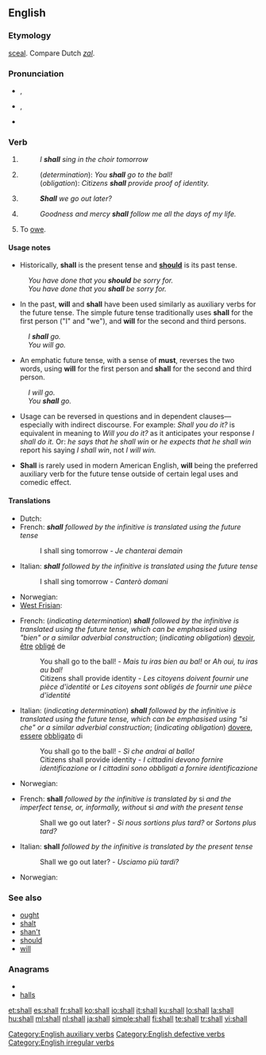 ==English==

{{rank|down|good|never|100|shall|most|where|those}}

===Etymology===
{{etyl|ang}} [[sculan|sceal]].
Compare Dutch ''[[zal]]''.

===Pronunciation===
* {{a|stressed}} {{IPA|/ˈʃæl/}}, {{SAMPA|/"S{l/}}
* {{a|unstressed}} {{IPA|/ʃəl/}}, {{SAMPA|/S@l/}}
* {{audio|en-us-shall.ogg|Audio (US)}}
*: {{rhymes|æl}}

===Verb===
{{wikipedia}}
{{en-verb|inf= - |shall|-|should|-}}

# {{context|modal auxiliary verb|defective}} {{non-gloss definition|Used before a verb to indicate the simple future tense, particularly in the first person singular or plural.}}
#: ''I '''shall''' sing in the choir tomorrow''
# {{non-gloss definition|Used similarly to indicate determination or obligation, particularly in the second and third persons singular and plural.}}
#: (''determination''): ''You '''shall''' go to the ball!''
#: (''obligation''): ''Citizens '''shall''' provide proof of identity.''
# {{non-gloss definition|Used in questions to suggest a possible future action.}}
#: '''''Shall''' we go out later?''
# {{rfd-redundant}} {{archaic}} {{non-gloss definition|Used to indicate destiny or certainty.}}
#: ''Goodness and mercy '''shall''' follow me all the days of my life.''
# {{obsolete}} To [[owe]].
{{rfex}}

====Usage notes====
* Historically, '''shall''' is the present tense and '''[[should]]''' is its past tense.
: ''You have done that you '''should''' be sorry for.''
: ''You have done that you '''shall''' be sorry for.''

* In the past, '''will''' and '''shall''' have been used similarly as auxiliary verbs for the future tense. The simple future tense traditionally uses '''shall''' for the first person ("I" and "we"), and '''will''' for the second and third persons.
: ''I '''shall''' go.''
: ''You will go.''

* An emphatic future tense, with a sense of '''must''', reverses the two words, using '''will''' for the first person and '''shall''' for the second and third person.
: ''I will go.''
: ''You '''shall''' go.''

* Usage can be reversed in questions and in dependent clauses&mdash;especially with indirect discourse. For example: ''Shall you do it?'' is equivalent in meaning to ''Will you do it?'' as it anticipates your response ''I shall do it.'' Or: ''he says that he shall win'' or ''he expects that he shall win'' report his saying ''I shall win'', not ''I will win.''

* '''Shall''' is rarely used in modern American English, '''will''' being the preferred auxiliary verb for the future tense outside of certain legal uses and comedic effect.

====Translations====
{{trans-top|indicating the simple future tense}}
* Dutch: {{t+|nl|zullen}}
* French: '''''shall''' followed by the infinitive is translated using the future tense''
*: I shall sing tomorrow - ''Je chanterai demain''
* Italian: '''''shall''' followed by the infinitive is translated using the future tense''
*: I shall sing tomorrow - ''Canterò domani''
{{trans-mid}}
* Norwegian: {{t|no|skulle}}
* [[West Frisian]]: {{t-|fy|sille|xs=West Frisian}}
{{trans-bottom}}

{{trans-top|indicating determination or obligation}}
* French: (''indicating determination'') '''''shall''' followed by the infinitive is translated using the future tense, which can be emphasised using "bien" or a similar adverbial construction''; (''indicating obligation'') [[devoir]], [[être]] [[obliger|obligé]] de
*: You shall go to the ball! - ''Mais tu iras bien au bal!'' or ''Ah oui, tu iras au bal!''
*: Citizens shall provide identity - ''Les citoyens doivent fournir une pièce d'identité'' or ''Les citoyens sont obligés de fournir une pièce d'identité''
* Italian: (''indicating determination'') '''''shall''' followed by the infinitive is translated using the future tense, which can be emphasised using "sì che" or a similar adverbial construction''; (''indicating obligation'') [[dovere]], [[essere]] [[obbligare|obbligato]] di
*: You shall go to the ball! - ''Sì che andrai al ballo!''
*: Citizens shall provide identity - ''I cittadini devono fornire identificazione'' or ''I cittadini sono obbligati a fornire identificazione''
{{trans-mid}}
* Norwegian: {{t|no|skulle}}
{{trans-bottom}}

{{trans-top|in questions to suggest a possible future action}}
* French: '''shall''' ''followed by the infinitive is translated by'' si ''and the imperfect tense, or, informally, without'' si ''and with the present tense''
*: Shall we go out later? - ''Si nous sortions plus tard?'' or ''Sortons plus tard?''
{{trans-mid}}
* Italian: '''shall''' ''followed by the infinitive is translated by the present tense''
*: Shall we go out later? - ''Usciamo più tardi?''
* Norwegian: {{t|no|skulle}}
{{trans-bottom}}

===See also===
* [[ought]]
* [[shalt]]
* [[shan't]]
* [[should]]
* [[will]]

===Anagrams===
* {{alphagram|ahlls}}
* [[halls#English|halls]]

[[Category:English auxiliary verbs]]
[[Category:English defective verbs]]
[[Category:English irregular verbs]]

[[et:shall]]
[[es:shall]]
[[fr:shall]]
[[ko:shall]]
[[io:shall]]
[[it:shall]]
[[ku:shall]]
[[lo:shall]]
[[la:shall]]
[[hu:shall]]
[[ml:shall]]
[[nl:shall]]
[[ja:shall]]
[[simple:shall]]
[[fi:shall]]
[[te:shall]]
[[tr:shall]]
[[vi:shall]]